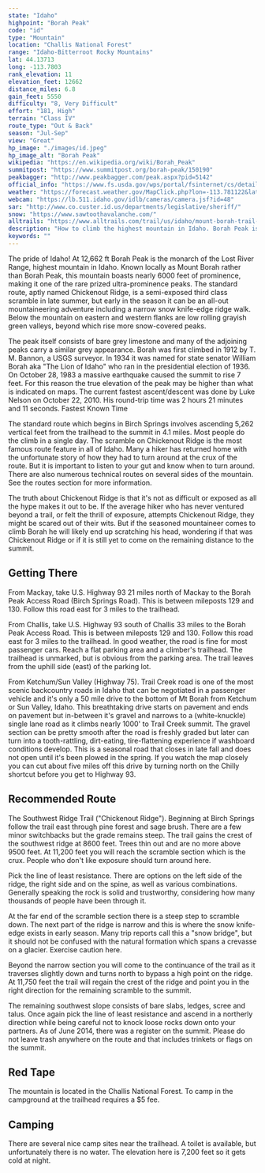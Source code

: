 ```yaml
---
state: "Idaho"
highpoint: "Borah Peak"
code: "id"
type: "Mountain"
location: "Challis National Forest"
range: "Idaho-Bitterroot Rocky Mountains"
lat: 44.13713
long: -113.7803
rank_elevation: 11
elevation_feet: 12662
distance_miles: 6.8
gain_feet: 5550
difficulty: "8, Very Difficult"
effort: "181, High"
terrain: "Class IV"
route_type: "Out & Back"
season: "Jul-Sep"
view: "Great"
hp_image: "./images/id.jpeg"
hp_image_alt: "Borah Peak"
wikipedia: "https://en.wikipedia.org/wiki/Borah_Peak"
summitpost: "https://www.summitpost.org/borah-peak/150190"
peakbagger: "http://www.peakbagger.com/peak.aspx?pid=5142"
official_info: "https://www.fs.usda.gov/wps/portal/fsinternet/cs/detail/!ut/p/z1/04_Sj9CPykssy0xPLMnMz0vMAfIjo8zijQwgwNHCwN_DI8zPyBcqYKAfjlVBmA9cQRQx-g1wAEci9eNREIXf-HD9KH0CHtDHb4KfR35uqn5BbmhohEGWCQCHVD_f/dz/d5/L2dBISEvZ0FBIS9nQSEh/?position=Not%20Yet%20Determined.Html&pname=Salmon-Challis%20National%20Forest-%20Home&ss=110413&navtype=BROWSEBYSUBJECT&pnavid=null&navid=091000000000000&ttype=detail&cid=fsbdev3_029648"
weather: "https://forecast.weather.gov/MapClick.php?lon=-113.781122&lat=44.137376"
webcam: "https://lb.511.idaho.gov/idlb/cameras/camera.jsf?id=48"
sar: "http://www.co.custer.id.us/departments/legislative/sheriff/"
snow: "https://www.sawtoothavalanche.com/"
alltrails: "https://www.alltrails.com/trail/us/idaho/mount-borah-trail--2"
description: "How to climb the highest mountain in Idaho. Borah Peak is the high point of Idado, featuring the infamous Chickenout Ridge."
keywords: ""
---
```


The pride of Idaho! At 12,662 ft Borah Peak is the monarch of the Lost River Range, highest mountain in Idaho.  Known locally as Mount Borah rather than Borah Peak, this mountain boasts nearly 6000 feet of prominence, making it one of the rare prized ultra-prominence peaks. The standard route, aptly named Chickenout Ridge, is a semi-exposed third class scramble in late summer, but early in the season it can be an all-out mountaineering adventure including a narrow snow knife-edge ridge walk. Below the mountain on eastern and western flanks are low rolling grayish green valleys, beyond which rise more snow-covered peaks.

The peak itself consists of bare grey limestone and many of the adjoining peaks carry a similar grey appearance.  Borah was first climbed in 1912 by T. M. Bannon, a USGS surveyor. In 1934 it was named for state senator William Borah aka "The Lion of Idaho" who ran in the presidential election of 1936. On October 28, 1983 a massive earthquake caused the summit to rise 7 feet. For this reason the true elevation of the peak may be higher than what is indicated on maps. The current fastest ascent/descent was done by Luke Nelson on October 22, 2010. His round-trip time was 2 hours 21 minutes and 11 seconds. Fastest Known Time

The standard route which begins in Birch Springs involves ascending 5,262 vertical feet from the trailhead to the summit in 4.1 miles. Most people do the climb in a single day. The scramble on Chickenout Ridge is the most famous route feature in all of Idaho. Many a hiker has returned home with the unfortunate story of how they had to turn around at the crux of the route. But it is important to listen to your gut and know when to turn around.  There are also numerous technical routes on several sides of the mountain.  See the routes section for more information.

The truth about Chickenout Ridge is that it's not as difficult or exposed as all the hype makes it out to be. If the average hiker who has never ventured beyond a trail, or felt the thrill of exposure, attempts Chickenout Ridge, they might be scared out of their wits. But if the seasoned mountaineer comes to climb Borah he will likely end up scratching his head, wondering if that was Chickenout Ridge or if it is still yet to come on the remaining distance to the summit.

## Getting There
From Mackay, take U.S. Highway 93 21 miles north of Mackay to the Borah Peak Access Road (Birch Springs Road). This is between mileposts 129 and 130. Follow this road east for 3 miles to the trailhead.

From Challis, take U.S. Highway 93 south of Challis 33 miles to the Borah Peak Access Road. This is between mileposts 129 and 130. Follow this road east for 3 miles to the trailhead. In good weather, the road is fine for most passenger cars. Reach a flat parking area and a climber's trailhead. The trailhead is unmarked, but is obvious from the parking area. The trail leaves from the uphill side (east) of the parking lot.

From Ketchum/Sun Valley (Highway 75). Trail Creek road is one of the most scenic backcountry roads in Idaho that can be negotiated in a passenger vehicle and it's only a 50 mile drive to the bottom of Mt Borah from Ketchum or Sun Valley, Idaho. This breathtaking drive starts on pavement and ends on pavement but in-between it's gravel and narrows to a (white-knuckle) single lane road as it climbs nearly 1000' to Trail Creek summit. The gravel section can be pretty smooth after the road is freshly graded but later can turn into a tooth-rattling, dirt-eating, tire-flattening experience if washboard conditions develop. This is a seasonal road that closes in late fall and does not open until it's been plowed in the spring. If you watch the map closely you can cut about five miles off this drive by turning north on the Chilly shortcut before you get to Highway 93.

## Recommended Route
The Southwest Ridge Trail ("Chickenout Ridge"). Beginning at Birch Springs follow the trail east through pine forest and sage brush. There are a few minor switchbacks but the grade remains steep. The trail gains the crest of the southwest ridge at 8600 feet. Trees thin out and are no more above 9500 feet. At 11,200 feet you will reach the scramble section which is the crux. People who don't like exposure should turn around here.

Pick the line of least resistance. There are options on the left side of the ridge, the right side and on the spine, as well as various combinations. Generally speaking the rock is solid and trustworthy, considering how many thousands of people have been through it.

At the far end of the scramble section there is a steep step to scramble down. The next part of the ridge is narrow and this is where the snow knife-edge exists in early season. Many trip reports call this a "snow bridge", but it should not be confused with the natural formation which spans a crevasse on a glacier. Exercise caution here.

Beyond the narrow section you will come to the continuance of the trail as it traverses slightly down and turns north to bypass a high point on the ridge. At 11,750 feet the trail will regain the crest of the ridge and point you in the right direction for the remaining scramble to the summit.

The remaining southwest slope consists of bare slabs, ledges, scree and talus. Once again pick the line of least resistance and ascend in a northerly direction while being careful not to knock loose rocks down onto your partners. As of June 2014, there was a register on the summit. Please do not leave trash anywhere on the route and that includes trinkets or flags on the summit.

## Red Tape
The mountain is located in the Challis National Forest. To camp in the campground at the trailhead requires a $5 fee.

## Camping
There are several nice camp sites near the trailhead. A toilet is available, but unfortunately there is no water. The elevation here is 7,200 feet so it gets cold at night.
